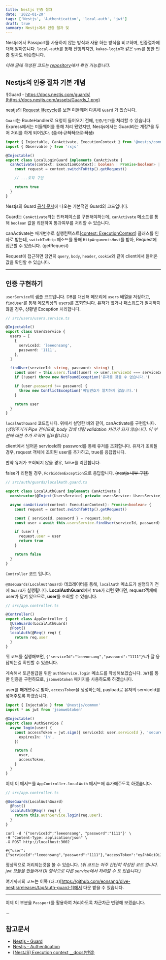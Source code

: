 ```yaml
---
title: Nestjs 인증 절차
date: '2022-01-20'
tags: ['Nestjs', 'Authentication', 'local-auth', 'jwt']
draft: true
summary: Nestjs에서 인증 절차 및
---
```



Nestjs에서 Passport를 사용하지 않는 방식과 사용 하는 방식을 비교하며, 인증절차에 대해 알아봅니다. `local-auth`를 통해 진행되지만, `kakao-login`과 같은 sns를 통한 인증 절차도 비슷합니다.

_아래 글에 작성된 코드는 [repository](https://github.com/eonsang/dive-nestjs/tree/main/auth-guard)에서 확인 가능합니다._

## Nestjs의 인증 절차 기본 개념

![Guard - https://docs.nestjs.com/guards](https://docs.nestjs.com/assets/Guards_1.png)

nestjs의 [Request lifecycle](https://docs.nestjs.com/faq/request-lifecycle)를 보면 미들웨어 다음에 `Guard` 가 있습니다.

`Guard`는 RouteHandler로 요청이 들어오기 전에, `인증/인가`를 처리할 수 있습니다. Express에서는 미들웨어를 통해 처리 됐었지만, Nestjs에서는 Guard라는 계정?을 두어 처리를 하게 되어있다. ~~(좀 더 규칙적으로 작성)~~

```typescript
import { Injectable, CanActivate, ExecutionContext } from '@nestjs/common'
import { Observable } from 'rxjs'

@Injectable()
export class LocalLoginGuard implements CanActivate {
  canActivate(context: ExecutionContext): boolean | Promise<boolean> | Observable<boolean> {
    const request = context.switchToHttp().getRequest()

    // ...로직 구현

    return true
  }
}
```

Nestjs의 Guard [공식 문서](https://docs.nestjs.com/guards)에 나오는 기본적인 Guard의 코드입니다.

Guard는 `CanActivate`라는 인터페이스를 구현해야하는데, `canActivate` 메소드를 통해 `boolean` 값을 리턴하여 통과여부를 처리할 수 있습니다.

canActivate는 매개변수로 실행컨텍스트[[context: ExecutionContext](https://docs.nestjs.com/fundamentals/execution-context#execution-context)] 클래스를 인자로 받는데, `switchToHttp` 메소드를 통해 `HttpArgumentsHost`를 받아, Request에 접근할 수 있습니다. (getRequest)

Request에 접근하면 당연히 `query`, `body`, `header`, `cookie`와 같이 client에서 들어온 값을 확인할 수 있습니다.

---

## 인증 구현하기

`userService`의 샘플 코드입니다. DB를 대신해 메모리에 `users` 배열을 저장하고, `findUser`를 통해 메모리상의 users를 조회합니다.
유저가 없거나 패스워드가 일치하지 않을 경우, 상황별 Exception 처리합니다.

```typescript
// src/users/users.service.ts

@Injectable()
export class UsersService {
  users = [
    {
      serviceId: 'leeeonsang',
      password: '1111',
    },
  ]

  findUser(serviceId: string, password: string) {
    const user = this.users.find((user) => user.serviceId === serviceId)
    if (!user) throw new NotFoundException('유저를 찾을 수 없습니다.')

    if (user.password !== password) {
      throw new ConflictException('비밀번호가 일치하지 않습니다.')
    }

    return user
  }
}
```

`localAuthGuard` 코드입니다. 위에서 설명한 바와 같이, canActivate를 구현합니다. _(생명주기가 Pipe 전이므로, body 값에 대함 validation 처리가 되지 않습니다. 이 부분에 대한 추가 로직이 필요합니다.)_

client에서 넘어온 serviceId와 password를 통해 유저를 조회합니다. 유저가 조회될 경우, request 객체에 조회된 user를 추가하고, true를 응답합니다.

만약 유저가 조회되지 않을 경우, false를 리턴합니다.

false가 리턴될 경우, `ForbiddenException`으로 응답합니다. ~~(nestjs 내부 구현)~~

```typescript
// src/auth/guards/localAuth.guard.ts

export class LocalAuthGuard implements CanActivate {
  constructor(@Inject(UsersService) private usersService: UsersService) {}

  async canActivate(context: ExecutionContext): Promise<boolean> {
    const request = context.switchToHttp().getRequest()

    const { serviceId, password } = request.body
    const user = await this.usersService.findUser(serviceId, password)

    if (user) {
      request.user = user
      return true
    }

    return false
  }
}
```

`Controller` 코드 입니다.

`@UseGuards(LocalAuthGuard)` 데코레이터를 통해, `localAuth` 메소드가 실행되기 전에 `Guard`가 실행됩니다. **LocalAuthGuard**에서 true가 리턴 됐다면, request객체에 user가 담겨 있으므로, **user**를 조회할 수 있습니다.

```typescript
// src/app.controller.ts

@Controller()
export class AppController {
  @UseGuards(LocalAuthGuard)
  @Post()
  localAuth(@Req() req) {
    return req.user
  }
}
```

위 코드를 실행해보면, `{"serviceId":"leeeonsang","password":"1111"}%`가 잘 응답되는걸 확인할 수 있습니다.

계속해서 토큰발급을 위한 `authService.login` 메소드를 작성해보겠습니다. `JWT`를 통한 인증을 구현하므로, `jsonwebtoken` 패키지를 사용하도록 하겠습니다.

user를 매개변수로 받아, `accessToken`을 생성하는데, payload로 유저의 serviceId를 넣어주도록 하겠습니다.

```typescript
import { Injectable } from '@nestjs/common'
import * as jwt from 'jsonwebtoken'

@Injectable()
export class AuthService {
  async login(user) {
    const accessToken = jwt.sign({ serviceId: user.serviceId }, 'secure', {
      expiresIn: '1h',
    })

    return {
      user,
      accessToken,
    }
  }
}
```

이제 이 메서드를 `AppController.localAuth` 메서드에 추가해주도록 하겠습니다.

```typescript
// src/app.controller.ts

@UseGuards(LocalAuthGuard)
  @Post()
  localAuth(@Req() req) {
    return this.authService.login(req.user);
  }
}
```

```shell
curl -d '{"serviceId":"leeeonsang", "password":"1111"}' \
-H "Content-Type: application/json" \
-X POST http://localhost:3002

#{"user":{"serviceId":"leeeonsang","password":"1111"},"accessToken":"eyJhbGciOiJIUz..."}
```

정상적으로 처리되는것을 볼 수 있습니다. _(위 코드는 아주 간단히 작성된 코드 입니다. jwt 모듈을 만들어서 DI 형식으로 다른 service에서 처리할 수 도 있습니다.)_

여기까지의 코드는 이쪽 (태그)[https://github.com/eonsang/dive-nestjs/releases/tag/auth-guard-1]에서 다운 받을 수 있습니다.

---

이제 이 부분을 `Passport`를 활용하여 처리하도록 차근차근 변경해 보겠습니다.

...

## 참고문서

- [Nestjs - Guard](https://docs.nestjs.com/guards)
- [Nestjs - Authentication](https://docs.nestjs.com/security/authentication)
- [[NestJS] Execution context \_\_docs(번역)](https://velog.io/@from_numpy/NestJS-Execution-context-docs%EB%B2%88%EC%97%AD)
